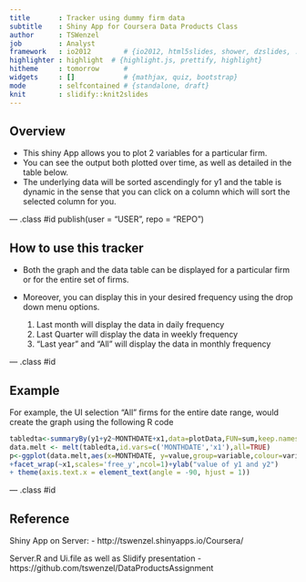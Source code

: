 ```yaml
---
title       : Tracker using dummy firm data
subtitle    : Shiny App for Coursera Data Products Class
author      : TSWenzel
job         : Analyst
framework   : io2012        # {io2012, html5slides, shower, dzslides, ...}
highlighter : highlight  # {highlight.js, prettify, highlight}
hitheme     : tomorrow      # 
widgets     : []            # {mathjax, quiz, bootstrap}
mode        : selfcontained # {standalone, draft}
knit        : slidify::knit2slides
---
```


## Overview
- This shiny App allows you to plot 2 variables for a particular firm.
- You can see the output both plotted over time, as well as detailed in the table below. 
- The underlying data will be sorted ascendingly for y1 and the table is dynamic in the sense that you can click on a column which will sort the selected column for you.

--- .class #id publish(user = "USER", repo = "REPO")

## How to use this tracker

- Both the graph and the data table can be displayed for a particular firm or for the entire set of firms. 
- Moreover, you can display this in your desired frequency using the drop down menu options. 

  1. Last month will display the data in daily frequency
  2. Last Quarter will display the data in weekly frequency
  3. "Last year" and  "All" will display the data in monthly frequency


--- .class #id 

## Example

For example, the UI selection "All" firms for the entire date range, would create the graph using the following R code

```r
tabledta<-summaryBy(y1+y2~MONTHDATE+x1,data=plotData,FUN=sum,keep.names=TRUE)
data.melt <- melt(tabledta,id.vars=c('MONTHDATE','x1'),all=TRUE)
p<-ggplot(data.melt,aes(x=MONTHDATE, y=value,group=variable,colour=variable))+geom_line()
+facet_wrap(~x1,scales='free_y',ncol=1)+ylab("value of y1 and y2")
+ theme(axis.text.x = element_text(angle = -90, hjust = 1))
```


--- .class #id 

## Reference


Shiny App on Server: 
- http://tswenzel.shinyapps.io/Coursera/

Server.R and Ui.file as well as Slidify presentation
- https://github.com/tswenzel/DataProductsAssignment

